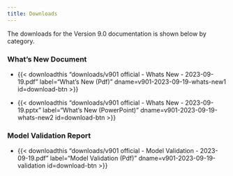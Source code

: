 ```yaml
---
title: Downloads
---
```


The downloads for the Version 9.0 documentation is shown below by category.

### What's New Document

 - {{< downloadthis "downloads/v901 official - Whats New - 2023-09-19.pdf"
label="What's New (Pdf)" dname=v901-2023-09-19-whats-new1 id=download-btn >}}

 - {{< downloadthis "downloads/v901 official - Whats New - 2023-09-19.pptx"
label="What's New (PowerPoint)" dname=v901-2023-09-19-whats-new2 id=download-btn >}}


### Model Validation Report

 - {{< downloadthis "downloads/v901 official - Model Validation - 2023-09-19.pdf"
label="Model Validation (Pdf)" dname=v901-2023-09-19-validation id=download-btn >}}